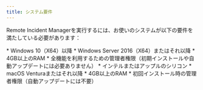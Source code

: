 ```yaml
---
title: システム要件
---
```



Remote Incident Managerを実行するには、お使いのシステムが以下の要件を満たしている必要があります：

<Windows>
  * Windows 10（X64）以降
  * Windows Server 2016（X64）またはそれ以降
  * 4GB以上のRAM
  * 全機能を利用するための管理者権限（初期インストールや自動アップデートには必要ありません）
</Windows>

<MacOS>
  * インテルまたはアップルのシリコン
  * macOS Venturaまたはそれ以降
  * 4GB以上のRAM
  * 初回インストール時の管理者権限（自動アップデートには不要）
</MacOS>
